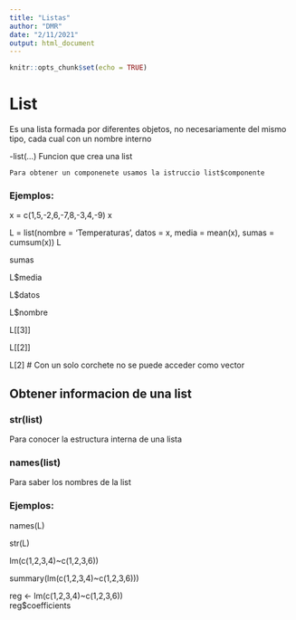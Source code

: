 ```yaml
---
title: "Listas"
author: "DMR"
date: "2/11/2021"
output: html_document
---
```


```r
knitr::opts_chunk$set(echo = TRUE)
```

# List


Es una lista formada por diferentes objetos, no necesariamente del mismo tipo, cada cual con un nombre interno

  -list(...)  Funcion que crea una list
  
    Para obtener un componenete usamos la istruccio list$componente
    
### Ejemplos:

x = c(1,5,-2,6,-7,8,-3,4,-9)
x

L = list(nombre = 'Temperaturas', datos = x, media = mean(x), sumas = cumsum(x))
L    

sumas  

L$media    

L$datos    

L$nombre    

L[[3]]    

L[[2]]    

L[2] # Con un solo corchete no se puede acceder como vector

## Obtener informacion de una list

### str(list)

Para conocer la estructura interna de una lista

### names(list)

Para saber los nombres de la list

### Ejemplos:

names(L)

str(L)

lm(c(1,2,3,4)~c(1,2,3,6))

summary(lm(c(1,2,3,4)~c(1,2,3,6)))    


reg <- lm(c(1,2,3,4)~c(1,2,3,6))  
reg$coefficients
    
    
    